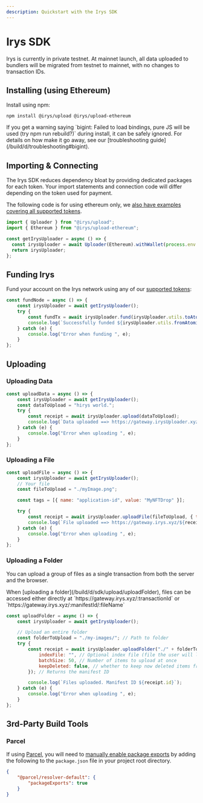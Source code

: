 ```yaml
---
description: Quickstart with the Irys SDK
---
```



# Irys SDK

<Callout type="info" emoji="ℹ️">
Irys is currently in private testnet. At mainnet launch, all data uploaded to bundlers will be migrated from testnet to mainnet, with no changes to transaction IDs.
</Callout>


## Installing (using Ethereum)

Install using npm:

```console
npm install @irys/upload @irys/upload-ethereum
```

<Callout type="info" emoji="ℹ️">
	If you get a warning saying `bigint: Failed to load bindings, pure JS will be used (try npm run rebuild?)` during
	install, it can be safely ignored. For details on how make it go away, see our [troubleshooting
	guide](/build/d/troubleshooting#bigint).
</Callout>

## Importing & Connecting

The Irys SDK reduces dependency bloat by providing dedicated packages for each token. Your import statements and connection code will differ depending on the token used for payment.

The following code is for using ethereum only, we [also have examples covering all supported tokens](/build/d/sdk/setup). 

```ts
import { Uploader } from "@irys/upload";
import { Ethereum } from "@irys/upload-ethereum";

const getIrysUploader = async () => {
  const irysUploader = await Uploader(Ethereum).withWallet(process.env.PRIVATE_KEY);
  return irysUploader;
};
```

## Funding Irys

Fund your account on the Irys network using any of our [supported tokens](/build/d/features/supported-tokens):

```js
const fundNode = async () => {
	const irysUploader = await getIrysUploader();
	try {
		const fundTx = await irysUploader.fund(irysUploader.utils.toAtomic(0.05));
		console.log(`Successfully funded ${irysUploader.utils.fromAtomic(fundTx.quantity)} ${irysUploader.token}`);
	} catch (e) {
		console.log("Error when funding ", e);
	}
};
```

## Uploading

### Uploading Data

```js
const uploadData = async () => {
	const irysUploader = await getIrysUploader();
	const dataToUpload = "hirys world.";
	try {
		const receipt = await irysUploader.upload(dataToUpload);
		console.log(`Data uploaded ==> https://gateway.irysUploader.xyz/${receipt.id}`);
	} catch (e) {
		console.log("Error when uploading ", e);
	}
};
```

### Uploading a File

```js
const uploadFile = async () => {
	const irysUploader = await getIrysUploader();
	// Your file
	const fileToUpload = "./myImage.png";

	const tags = [{ name: "application-id", value: "MyNFTDrop" }];

	try {
		const receipt = await irysUploader.uploadFile(fileToUpload, { tags: tags });
		console.log(`File uploaded ==> https://gateway.irys.xyz/${receipt.id}`);
	} catch (e) {
		console.log("Error when uploading ", e);
	}
};
```

### Uploading a Folder

You can upload a group of files as a single transaction from both the server and the browser.

<Callout type="info" emoji="ℹ️">
	When [uploading a folder](/build/d/sdk/upload/uploadFolder), files can be accessed either directly at
	`https://gateway.irys.xyz/:transactionId` or `https://gateway.irys.xyz/:manifestId/:fileName`
</Callout>


```js
const uploadFolder = async () => {
	const irysUploader = await getIrysUploader();

	// Upload an entire folder
	const folderToUpload = "./my-images/"; // Path to folder
	try {
		const receipt = await irysUploader.uploadFolder("./" + folderToUpload, {
			indexFile: "", // Optional index file (file the user will load when accessing the manifest)
			batchSize: 50, // Number of items to upload at once
			keepDeleted: false, // whether to keep now deleted items from previous uploads
		}); // Returns the manifest ID

		console.log(`Files uploaded. Manifest ID ${receipt.id}`);
	} catch (e) {
		console.log("Error when uploading ", e);
	}
};
```

## 3rd-Party Build Tools

### Parcel

If using [Parcel](https://parceljs.org/), you will need to [manually enable package exports](https://parceljs.org/features/dependency-resolution/#package-exports) by adding the following to the `package.json` file in your project root directory.

```json
{
	"@parcel/resolver-default": {
		"packageExports": true
	}
}
```
